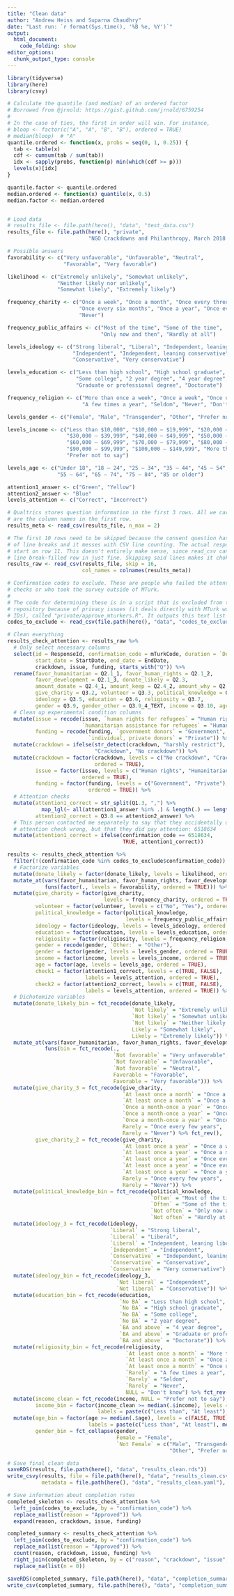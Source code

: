 ```yaml
---
title: "Clean data"
author: "Andrew Heiss and Suparna Chaudhry"
date: "Last run: `r format(Sys.time(), '%B %e, %Y')`"
output: 
  html_document:
    code_folding: show
editor_options: 
  chunk_output_type: console
---
```


```r
library(tidyverse)
library(here)
library(csvy)

# Calculate the quantile (and median) of an ordered factor
# Borrowed from @jrnold: https://gist.github.com/jrnold/6759254
#
# In the case of ties, the first in order will win. For instance, 
# bloop <- factor(c("A", "A", "B", "B"), ordered = TRUE)
# median(bloop)  # "A"
quantile.ordered <- function(x, probs = seq(0, 1, 0.25)) {
  tab <- table(x)
  cdf <- cumsum(tab / sum(tab))
  idx <- sapply(probs, function(p) min(which(cdf >= p)))
  levels(x)[idx] 
}

quantile.factor <- quantile.ordered
median.ordered <- function(x) quantile(x, 0.5)
median.factor <- median.ordered


# Load data
# results_file <- file.path(here(), "data", "test_data.csv")
results_file <- file.path(here(), "private", 
                          "NGO Crackdowns and Philanthropy, March 2018 pilot_March 23, 2018_20.01.csv")

# Possible answers
favorability <- c("Very unfavorable", "Unfavorable", "Neutral", 
                  "Favorable", "Very favorable")

likelihood <- c("Extremely unlikely", "Somewhat unlikely", 
                "Neither likely nor unlikely", 
                "Somewhat likely", "Extremely likely")

frequency_charity <- c("Once a week", "Once a month", "Once every three months", 
                       "Once every six months", "Once a year", "Once every few years", 
                       "Never")

frequency_public_affairs <- c("Most of the time", "Some of the time", 
                              "Only now and then", "Hardly at all")

levels_ideology <- c("Strong liberal", "Liberal", "Independent, leaning liberal", 
                     "Independent", "Independent, leaning conservative", 
                     "Conservative", "Very conservative")

levels_education <- c("Less than high school", "High school graduate", 
                      "Some college", "2 year degree", "4 year degree", 
                      "Graduate or professional degree", "Doctorate")

frequency_religion <- c("More than once a week", "Once a week", "Once or twice a month", 
                        "A few times a year", "Seldom", "Never", "Don't know")

levels_gender <- c("Female", "Male", "Transgender", "Other", "Prefer not to say")

levels_income <- c("Less than $10,000", "$10,000 – $19,999", "$20,000 – $29,999", 
                   "$30,000 – $39,999", "$40,000 – $49,999", "$50,000 – $59,999", 
                   "$60,000 – $69,999", "$70,000 – $79,999", "$80,000 – $89,999", 
                   "$90,000 – $99,999", "$100,000 – $149,999", "More than $150,000", 
                   "Prefer not to say")

levels_age <- c("Under 18", "18 – 24", "25 – 34", "35 – 44", "45 – 54", 
                "55 – 64", "65 – 74", "75 – 84", "85 or older")

attention1_answer <- c("Green", "Yellow")
attention2_answer <- "Blue"
levels_attention <- c("Correct", "Incorrect")

# Qualtrics stores question information in the first 3 rows. All we care about
# are the column names in the first row.
results_meta <- read_csv(results_file, n_max = 2)

# The first 10 rows need to be skipped because the consent question has a bunch
# of line breaks and it messes with CSV line counting. The actual responses
# start on row 11. This doesn't entirely make sense, since read_csv can read the
# line break-filled row in just fine. Skipping said lines makes it choke. <shrug>
results_raw <- read_csv(results_file, skip = 16,
                        col_names = colnames(results_meta))

# Confirmation codes to exclude. These are people who failed the attention
# checks or who took the survey outside of MTurk.
#
# The code for determining these is in a script that is excluded from the main
# repository because of privacy issues (it deals directly with MTurk worker
# IDs), called "private/approve_mturkers.R". It outputs this text list of codes.
codes_to_exclude <- read_csv(file.path(here(), "data", "codes_to_exclude.csv"))

# Clean everything
results_check_attention <- results_raw %>%
  # Only select necessary columns
  select(id = ResponseId, confirmation_code = mTurkCode, duration = `Duration (in seconds)`,
         start_date = StartDate, end_date = EndDate,
         crackdown, issue, funding, starts_with("Q")) %>%
  rename(favor_humanitarian = Q2.1_1, favor_human_rights = Q2.1_2, 
         favor_development = Q2.1_3, donate_likely = Q2.3, 
         amount_donate = Q2.4_1, amount_keep = Q2.4_2, amount_why = Q2.5,
         give_charity = Q3.2, volunteer = Q3.3, political_knowledge = Q3.4,
         ideology = Q3.5, education = Q3.6, religiosity = Q3.7,
         gender = Q3.9, gender_other = Q3.9_4_TEXT, income = Q3.10, age = Q3.11) %>%
  # Clean up experimental condition columns
  mutate(issue = recode(issue, `human rights for refugees` = "Human rights",
                        `humanitarian assistance for refugees` = "Humanitarian assistance"),
         funding = recode(funding, `government donors` = "Government",
                          `individual, private donors` = "Private")) %>%
  mutate(crackdown = ifelse(str_detect(crackdown, "harshly restrict"), 
                            "Crackdown", "No crackdown")) %>% 
  mutate(crackdown = factor(crackdown, levels = c("No crackdown", "Crackdown"), 
                            ordered = TRUE),
         issue = factor(issue, levels = c("Human rights", "Humanitarian assistance"), 
                        ordered = TRUE),
         funding = factor(funding, levels = c("Government", "Private"), 
                          ordered = TRUE)) %>% 
  # Attention checks
  mutate(attention1_correct = str_split(Q1.3, ",") %>% 
           map_lgl(~ all(attention1_answer %in% .) & length(.) == length(attention1_answer)),
         attention2_correct = Q3.8 == attention2_answer) %>% 
  # This person contacted me separately to say that they accidentally did the first
  # attention check wrong, but that they did pay attention: 6518634
  mutate(attention1_correct = ifelse(confirmation_code == 6518634,
                                     TRUE, attention1_correct)) 

results <- results_check_attention %>% 
  filter(!(confirmation_code %in% codes_to_exclude$confirmation_code)) %>%
  # Factorize variables
  mutate(donate_likely = factor(donate_likely, levels = likelihood, ordered = TRUE)) %>% 
  mutate_at(vars(favor_humanitarian, favor_human_rights, favor_development),
            funs(factor(., levels = favorability, ordered = TRUE))) %>% 
  mutate(give_charity = factor(give_charity, 
                               levels = frequency_charity, ordered = TRUE),
         volunteer = factor(volunteer, levels = c("No", "Yes"), ordered = TRUE),
         political_knowledge = factor(political_knowledge, 
                                      levels = frequency_public_affairs, ordered = TRUE),
         ideology = factor(ideology, levels = levels_ideology, ordered = TRUE),
         education = factor(education, levels = levels_education, ordered = TRUE),
         religiosity = factor(religiosity, levels = frequency_religion, ordered = TRUE),
         gender = recode(gender, `Other:` = "Other"),
         gender = factor(gender, levels = levels_gender, ordered = TRUE),
         income = factor(income, levels = levels_income, ordered = TRUE),
         age = factor(age, levels = levels_age, ordered = TRUE),
         check1 = factor(attention1_correct, levels = c(TRUE, FALSE),
                         labels = levels_attention, ordered = TRUE),
         check2 = factor(attention2_correct, levels = c(TRUE, FALSE),
                         labels = levels_attention, ordered = TRUE)) %>% 
  # Dichotomize variables
  mutate(donate_likely_bin = fct_recode(donate_likely,
                                        `Not likely` = "Extremely unlikely",
                                        `Not likely` = "Somewhat unlikely",
                                        `Not likely` = "Neither likely nor unlikely",
                                        Likely = "Somewhat likely",
                                        Likely = "Extremely likely")) %>% 
  mutate_at(vars(favor_humanitarian, favor_human_rights, favor_development),
            funs(bin = fct_recode(., 
                                  `Not favorable` = "Very unfavorable",
                                  `Not favorable` = "Unfavorable",
                                  `Not favorable` = "Neutral",
                                  Favorable = "Favorable",
                                  Favorable = "Very favorable"))) %>% 
  mutate(give_charity_3 = fct_recode(give_charity,
                                     `At least once a month` = "Once a week",
                                     `At least once a month` = "Once a month",
                                     `Once a month-once a year` = "Once every three months",
                                     `Once a month-once a year` = "Once every six months",
                                     `Once a month-once a year` = "Once a year",
                                     Rarely = "Once every few years",
                                     Rarely = "Never") %>% fct_rev(),
         give_charity_2 = fct_recode(give_charity,
                                     `At least once a year` = "Once a week",
                                     `At least once a year` = "Once a month",
                                     `At least once a year` = "Once every three months",
                                     `At least once a year` = "Once every six months",
                                     `At least once a year` = "Once a year",
                                     Rarely = "Once every few years",
                                     Rarely = "Never")) %>% 
  mutate(political_knowledge_bin = fct_recode(political_knowledge,
                                              `Often` = "Most of the time",
                                              `Often` = "Some of the time",
                                              `Not often` = "Only now and then",
                                              `Not often` = "Hardly at all") %>% fct_rev()) %>% 
  mutate(ideology_3 = fct_recode(ideology,
                                 `Liberal` = "Strong liberal",
                                 `Liberal` = "Liberal",
                                 `Liberal` = "Independent, leaning liberal",
                                 `Independent` = "Independent",
                                 `Conservative` = "Independent, leaning conservative",
                                 `Conservative` = "Conservative",
                                 `Conservative` = "Very conservative") %>% fct_rev()) %>% 
  mutate(ideology_bin = fct_recode(ideology_3,
                                   `Not liberal` = "Independent",
                                   `Not liberal` = "Conservative")) %>% 
  mutate(education_bin = fct_recode(education,
                                    `No BA` = "Less than high school",
                                    `No BA` = "High school graduate",
                                    `No BA` = "Some college",
                                    `No BA` = "2 year degree",
                                    `BA and above` = "4 year degree",
                                    `BA and above` = "Graduate or professional degree",
                                    `BA and above` = "Doctorate")) %>% 
  mutate(religiosity_bin = fct_recode(religiosity,
                                      `At least once a month` = "More than once a week",
                                      `At least once a month` = "Once a week",
                                      `At least once a month` = "Once or twice a month",
                                      `Rarely` = "A few times a year",
                                      `Rarely` = "Seldom",
                                      `Rarely` = "Never",
                                      NULL = "Don't know") %>% fct_rev()) %>% 
  mutate(income_clean = fct_recode(income, NULL = "Prefer not to say"),
         income_bin = factor(income_clean >= median(.$income), levels = c(FALSE, TRUE),
                             labels = paste(c("Less than", "At least"), median(.$income)))) %>% 
  mutate(age_bin = factor(age >= median(.$age), levels = c(FALSE, TRUE),
                          labels = paste(c("Less than", "At least"), median(.$age))),
         gender_bin = fct_collapse(gender,
                                   Female = "Female",
                                   `Not Female` = c("Male", "Transgender", 
                                                    "Other", "Prefer not to say")))

# Save final clean data
saveRDS(results, file.path(here(), "data", "results_clean.rds"))
write_csvy(results, file = file.path(here(), "data", "results_clean.csv"),
           metadata = file.path(here(), "data", "results_clean.yaml"), na = "NA")
```

```r
# Save information about completion rates
completed_skeleton <- results_check_attention %>% 
  left_join(codes_to_exclude, by = "confirmation_code") %>% 
  replace_na(list(reason = "Approved")) %>% 
  expand(reason, crackdown, issue, funding)

completed_summary <- results_check_attention %>% 
  left_join(codes_to_exclude, by = "confirmation_code") %>% 
  replace_na(list(reason = "Approved")) %>% 
  count(reason, crackdown, issue, funding) %>% 
  right_join(completed_skeleton, by = c("reason", "crackdown", "issue", "funding")) %>% 
  replace_na(list(n = 0))

saveRDS(completed_summary, file.path(here(), "data", "completion_summary.rds"))
write_csv(completed_summary, file.path(here(), "data", "completion_summary.csv"))
```
